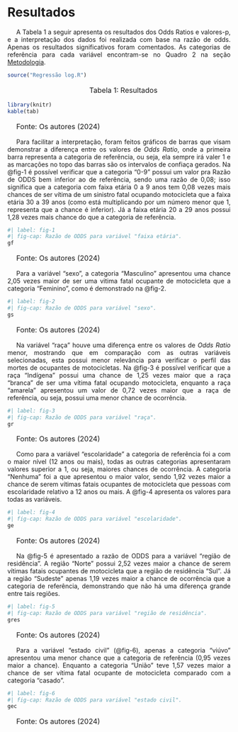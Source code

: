 <style>
p {
  text-align: justify;  
  text-indent: 20px;   
}
</style> 

# Resultados    

<p>A Tabela 1 a seguir apresenta os resultados dos Odds Ratios e valores-p, e a interpretação dos dados foi realizada com base na razão de odds. Apenas os resultados significativos foram comentados. As categorias de referência para cada variável encontram-se no Quadro 2 na seção [Metodologia](#sec:metodologia). 

```r
source("Regressão log.R")
```

<p style="font-size: 16px;text-align: center;">Tabela 1: Resultados </p>  
```r
library(knitr)
kable(tab)
```
<p style="font-size: 16px;">Fonte: Os autores (2024)</p>  

<p>Para facilitar a interpretação, foram feitos gráficos de barras que visam demonstrar a diferença entre os valores de *Odds Ratio*, onde a primeira barra representa a categoria de referência, ou seja, ela sempre irá valer 1 e as marcações no topo das barras são os intervalos de confiaça gerados.  Na @fig-1 é possível verificar que a categoria "0-9" possui um valor pra Razão de ODDS bem inferior ao de referência, sendo uma razão de 0,08; isso significa que a categoria com faixa etária 0 a 9 anos tem 0,08 vezes mais chances de ser vítima de um sinistro fatal ocupando motocicleta que a faixa etária 30 a 39 anos (como está multiplicando por um número menor que 1, representa que a chance é inferior). Já a faixa etária 20 a 29 anos possui 1,28 vezes mais chance do que a categoria de referência. 

```r
#| label: fig-1
#| fig-cap: Razão de ODDS para variável "faixa etária".
gf
```
<p style="font-size: 16px;">Fonte: Os autores (2024)</p>  

<p>Para a variável "sexo", a categoria "Masculino" apresentou uma chance 2,05 vezes maior de ser uma vitima fatal ocupante de motocicleta que a categoria "Feminino", como é demonstrado na @fig-2.

```r
#| label: fig-2
#| fig-cap: Razão de ODDS para variável "sexo".
gs
```
<p style="font-size: 16px;">Fonte: Os autores (2024)</p>  

<p>Na variável "raça" houve uma diferença entre os valores de *Odds Ratio* menor, mostrando que em comparação com as outras variáveis selecionadas, esta possui menor relevância para verificar o perfil das mortes de ocupantes de motocicletas. Na @fig-3 é possível verificar que a raça "Indígena" possui uma chance de 1,25 vezes maior que a raça "branca" de ser uma vítima fatal ocupando motocicleta, enquanto a raça "amarela" apresentou um valor de 0,72 vezes maior que a raça de referência, ou seja, possui uma menor chance de ocorrência.
```r
#| label: fig-3
#| fig-cap: Razão de ODDS para variável "raça".
gr
```
<p style="font-size: 16px;">Fonte: Os autores (2024)</p>  

<p>Como para a variável "escolaridade" a categoria de referência foi a com o maior nível (12 anos ou mais), todas as outras categorias apresentaram valores superior a 1, ou seja, maiores chances de ocorrência. A categoria "Nenhuma" foi a que apresentou o maior valor, sendo 1,92 vezes maior a chance de serem vítimas fatais ocupantes de motocicleta que pessoas com escolaridade relativo a 12 anos ou mais. A @fig-4 apresenta os valores para todas as variáveis.    
```r
#| label: fig-4
#| fig-cap: Razão de ODDS para variável "escolaridade".
ge
```
<p style="font-size: 16px;">Fonte: Os autores (2024)</p>  

<p>Na @fig-5 é apresentado a razão de ODDS para a variável "região de residência". A região "Norte" possui 2,52 vezes maior a chance de serem vítimas fatais ocupantes de motocicleta que a região de residência "Sul". Já a região "Sudeste" apenas 1,19 vezes maior a chance de ocorrência que a categoria de referência, demonstrando que não há uma diferença grande entre tais regiões.  
```r
#| label: fig-5
#| fig-cap: Razão de ODDS para variável "região de residência".
gres
```
<p style="font-size: 16px;">Fonte: Os autores (2024)</p>  

<p>Para a variável "estado civil" (@fig-6), apenas a categoria "viúvo" apresentou uma menor chance que a categoria de referência (0,95 vezes maior a chance). Enquanto a categoria "União" teve 1,57 vezes maior a chance de ser vítima fatal ocupante de motocicleta comparado com a categoria "casado". 
```r
#| label: fig-6
#| fig-cap: Razão de ODDS para variável "estado civil".
gec
```
<p style="font-size: 16px;">Fonte: Os autores (2024)</p>  